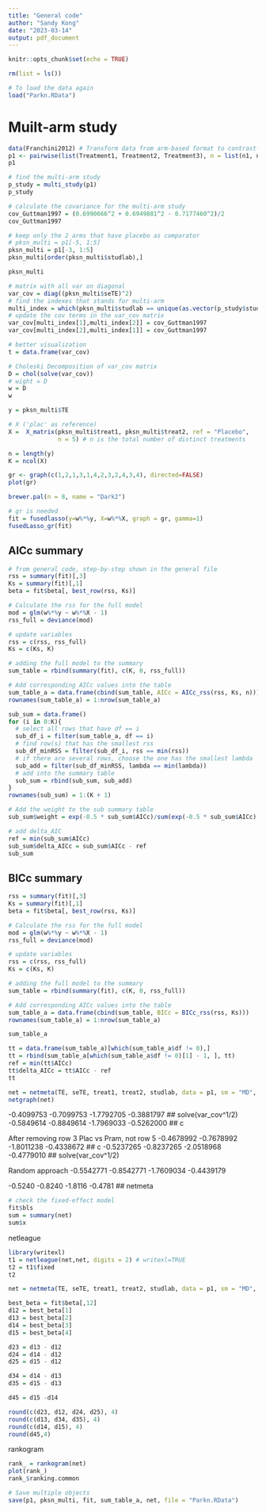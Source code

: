 ```yaml
---
title: "General code"
author: "Sandy Kong"
date: "2023-03-14"
output: pdf_document
---
```


```r
knitr::opts_chunk$set(echo = TRUE)
```

```r
rm(list = ls())
```

```r
# To load the data again
load("Parkn.RData")
```


# Muilt-arm study

```r
data(Franchini2012) # Transform data from arm-based format to contrast-based format 
p1 <- pairwise(list(Treatment1, Treatment2, Treatment3), n = list(n1, n2, n3), mean = list(y1, y2, y3), sd = list(sd1, sd2, sd3), data = Franchini2012, studlab = Study) 
p1
```

```r
# find the multi-arm study
p_study = multi_study(p1)
p_study
```

```r
# calculate the covariance for the multi-arm study
cov_Guttman1997 = (0.6990666^2 + 0.6949881^2 - 0.7177460^2)/2
cov_Guttman1997
```


```r
# keep only the 2 arms that have placebo as comparator
# pksn_multi = p1[-5, 1:5]
pksn_multi = p1[-3, 1:5]
pksn_multi[order(pksn_multi$studlab),]
```

```r
pksn_multi
```



```r
# matrix with all var on diagonal
var_cov = diag((pksn_multi$seTE)^2)
# find the indexes that stands for multi-arm 
multi_index = which(pksn_multi$studlab == unique(as.vector(p_study$studlab)))
# update the cov terms in the var_cov matrix 
var_cov[multi_index[1],multi_index[2]] = cov_Guttman1997
var_cov[multi_index[2],multi_index[1]] = cov_Guttman1997

# better visualization
t = data.frame(var_cov)
```


```r
# Choleski Decomposition of var_cov matrix
D = chol(solve(var_cov))
# wight = D
w = D
w
```





```r
y = pksn_multi$TE

# X ('plac' as reference)
X =  X_matrix(pksn_multi$treat1, pksn_multi$treat2, ref = "Placebo", 
              n = 5) # n is the total number of distinct treatments

n = length(y)
K = ncol(X)
```


```r
gr <- graph(c(1,2,1,3,1,4,2,3,2,4,3,4), directed=FALSE)
plot(gr)
```

```r
brewer.pal(n = 8, name = "Dark2")
```

```r
# gr is needed
fit = fusedlasso(y=w%*%y, X=w%*%X, graph = gr, gamma=1)
fusedLasso_gr(fit)
```
## AICc summary 
```r
# from general code, step-by-step shown in the general file 
rss = summary(fit)[,3]
Ks = summary(fit)[,1]
beta = fit$beta[, best_row(rss, Ks)]

# Calculate the rss for the full model 
mod = glm(w%*%y ~ w%*%X - 1)
rss_full = deviance(mod)

# update variables 
rss = c(rss, rss_full)
Ks = c(Ks, K)

# adding the full model to the summary
sum_table = rbind(summary(fit), c(K, 0, rss_full))

# Add corresponding AICc values into the table 
sum_table_a = data.frame(cbind(sum_table, AICc = AICc_rss(rss, Ks, n)))
rownames(sum_table_a) = 1:nrow(sum_table_a)

sub_sum = data.frame()
for (i in 0:K){
  # select all rows that have df == i
  sub_df_i = filter(sum_table_a, df == i)
  # find row(s) that has the smallest rss
  sub_df_minRSS = filter(sub_df_i, rss == min(rss))
  # if there are several rows, choose the one has the smallest lambda
  sub_add = filter(sub_df_minRSS, lambda == min(lambda))
  # add into the summary table
  sub_sum = rbind(sub_sum, sub_add)
}
rownames(sub_sum) = 1:(K + 1)

# Add the weight to the sub summary table 
sub_sum$weight = exp(-0.5 * sub_sum$AICc)/sum(exp(-0.5 * sub_sum$AICc))

# add delta_AIC
ref = min(sub_sum$AICc)
sub_sum$delta_AICc = sub_sum$AICc - ref
sub_sum
```
## BICc summary
```r
rss = summary(fit)[,3]
Ks = summary(fit)[,1]
beta = fit$beta[, best_row(rss, Ks)]

# Calculate the rss for the full model 
mod = glm(w%*%y ~ w%*%X - 1)
rss_full = deviance(mod)

# update variables 
rss = c(rss, rss_full)
Ks = c(Ks, K)

# adding the full model to the summary
sum_table = rbind(summary(fit), c(K, 0, rss_full))

# Add corresponding AICc values into the table 
sum_table_a = data.frame(cbind(sum_table, BICc = BICc_rss(rss, Ks)))
rownames(sum_table_a) = 1:nrow(sum_table_a)

sum_table_a
```



```r
tt = data.frame(sum_table_a)[which(sum_table_a$df != 0),]
tt = rbind(sum_table_a[which(sum_table_a$df != 0)[1] - 1, ], tt)
ref = min(tt$AICc)
tt$delta_AICc = tt$AICc - ref
tt
```




```r
net = netmeta(TE, seTE, treat1, treat2, studlab, data = p1, sm = "MD", reference = "plac")
netgraph(net)
```

-0.4099753 -0.7099753 -1.7792705 -0.3881797 ## solve(var_cov^1/2)
-0.5849614 -0.8849614 -1.7969033 -0.5262000 ## c

After removing row 3 Plac vs Pram, not row 5 
-0.4678992 -0.7678992 -1.8011238 -0.4338672 ## c
-0.5237265 -0.8237265 -2.0518968 -0.4779010 ## solve(var_cov^1/2)

Random approach
-0.5542771 -0.8542771 -1.7609034 -0.4439179

-0.5240 -0.8240 -1.8116 -0.4781 ## netmeta
```r
# check the fixed-effect model
fit$bls
sum = summary(net)
sum$x
```


netleague
```r
library(writexl)
t1 = netleague(net,net, digits = 2) # writexl=TRUE
t2 = t1$fixed
t2
```

```r
net = netmeta(TE, seTE, treat1, treat2, studlab, data = p1, sm = "MD", reference = "plac")
```



```r
best_beta = fit$beta[,12]
d12 = best_beta[1]
d13 = best_beta[2]
d14 = best_beta[3]
d15 = best_beta[4]

d23 = d13 - d12
d24 = d14 - d12
d25 = d15 - d12

d34 = d14 - d13
d35 = d15 - d13

d45 = d15 -d14

round(c(d23, d12, d24, d25), 4)
round(c(d13, d34, d35), 4)
round(c(d14, d15), 4)
round(d45,4)
```








rankogram
```r
rank_ = rankogram(net)
plot(rank_)
rank_$ranking.common
```



```r
# Save multiple objects
save(p1, pksn_multi, fit, sum_table_a, net, file = "Parkn.RData")
```




















